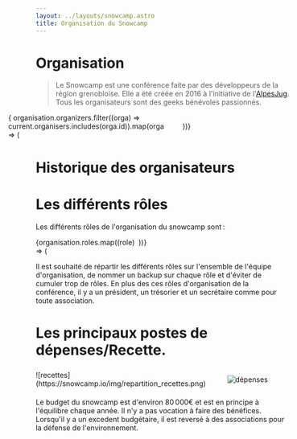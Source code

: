 ```yaml
---
layout: ../layouts/snowcamp.astro
title: Organisation du Snowcamp
---
```


# Organisation

> Le Snowcamp est une conférence faite par des développeurs de la région grenobloise.
Elle a été créée en 2016 à l'initiative de l'[AlpesJug](https://alpesjug.fr).
Tous les organisateurs sont des geeks bénévoles passionnés.

<div style="display: grid; grid-template-columns: repeat(3, minmax(200px, 1fr)); justify-items: center; align-items: center">
{ organisation.organizers.filter((orga) => current.organisers.includes(orga.id)).map(orga => (<Orga orga={orga}/>))}
</div>

# Historique des organisateurs

<OrgaHisto/>

# Les différents rôles

Les différents rôles de l'organisation du snowcamp sont :

<div style="display: grid; grid-template-columns: repeat(3, 1fr); gap: 1ex">
{organisation.roles.map((role) => (<Role title={role.name} description={role.description}/>))}
</div>


Il est souhaité de répartir les différents rôles sur l'ensemble de l'équipe d'organisation, de nommer un backup sur chaque rôle et d'éviter de cumuler trop de rôles.
En plus des ces rôles d'organisation de la conférence, il y a un président, un trésorier et un secrétaire comme pour toute association.

# Les principaux postes de dépenses/Recette.

<div style="display: grid; grid-template-columns: 1fr 1fr; justify-items: center; align-items: center">
![recettes](https://snowcamp.io/img/repartition_recettes.png)

![dépenses](https://snowcamp.io/img/repartition_depenses.png)
</div>

Le budget du snowcamp est d'environ 80 000€ et est en principe à l'équilibre chaque année.
Il n'y a pas vocation à faire des bénéfices.
Lorsqu'il y a un excedent budgétaire, il est reversé à des associations pour la défense de l'environnement.
